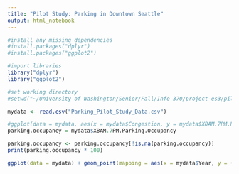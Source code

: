 ---
title: "Pilot Study: Parking in Downtown Seattle"
output: html_notebook
---

```{r, include=FALSE}
#install any missing dependencies
#install.packages("dplyr")
#install.packages("ggplot2")

#import libraries
library("dplyr")
library("ggplot2")

#set working directory
#setwd("~/University of Washington/Senior/Fall/Info 370/project-es3/pilot_study")
```


```{r}
mydata <- read.csv("Parking_Pilot_Study_Data.csv")

#ggplot(data = mydata, aes(x = mydata$Congestion, y = mydata$X8AM.7PM.Parking.Occupancy, colour = "1"))
parking.occupancy = mydata$X8AM.7PM.Parking.Occupancy

parking.occupancy <- parking.occupancy[!is.na(parking.occupancy)]
print(parking.occupancy * 100)

ggplot(data = mydata) + geom_point(mapping = aes(x = mydata$Year, y = (mydata$X8AM.7PM.Parking.Occupancy * 100), color = mydata$Congestion)) + labs(title = "Relationship between Congestion and Parking Occupancy", x = "Year", y = "Parking Occupancy (%)", color = "Average weekday traffic") + scale_color_manual(values = c("green", "orange", "red"))


```

